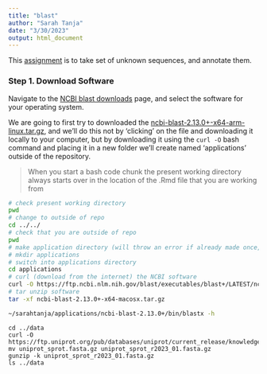 ```yaml
---
title: "blast"
author: "Sarah Tanja"
date: "3/30/2023"
output: html_document
---
```


This [assignment](https://sr320.github.io/course-fish546-2023/assignments/01-blast.html) is to take set of unknown sequences, and annotate them.

### Step 1. Download Software

Navigate to the [NCBI blast downloads](https://ftp.ncbi.nlm.nih.gov/blast/executables/blast+/LATEST/) page, and select the software for your operating system.

We are going to first try to downloaded the [ncbi-blast-2.13.0+-x64-arm-linux.tar.gz](https://ftp.ncbi.nlm.nih.gov/blast/executables/blast+/LATEST/ncbi-blast-2.13.0+-x64-arm-linux.tar.gz), and we'll do this not by 'clicking' on the file and downloading it locally to your computer, but by downloading it using the `curl -O` bash command and placing it in a new folder we'll create named 'applications' outside of the repository.

> When you start a bash code chunk the present working directory always starts over in the location of the .Rmd file that you are working from

```bash
# check present working directory
pwd
# change to outside of repo
cd ../../
# check that you are outside of repo
pwd
# make application directory (will throw an error if already made once, # comment out if this is the case)
# mkdir applications
# switch into applications directory
cd applications
# curl (download from the internet) the NCBI software
curl -O https://ftp.ncbi.nlm.nih.gov/blast/executables/blast+/LATEST/ncbi-blast-2.13.0+-x64-macosx.tar.gz
# tar unzip software 
tar -xf ncbi-blast-2.13.0+-x64-macosx.tar.gz
```

```bash
~/sarahtanja/applications/ncbi-blast-2.13.0+/bin/blastx -h
```

```pwd
cd ../data
curl -O https://ftp.uniprot.org/pub/databases/uniprot/current_release/knowledgebase/complete/uniprot_sprot.fasta.gz
mv uniprot_sprot.fasta.gz uniprot_sprot_r2023_01.fasta.gz
gunzip -k uniprot_sprot_r2023_01.fasta.gz
ls ../data
```

